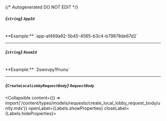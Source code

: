 {/* Autogenerated DO NOT EDIT  */}

##### *{`string`}* `AppId`
<br/>
**Example:** `app-af469a92-5b45-4565-b3c4-b79878de67d2`

---
##### *{`string`}* `RoomId`
<br/>
**Example:** `2swovpy1fnunu`

---
##### *{`CreateLocalLobbyRequestBody`}* `RequestBody`
<Collapsible content={() => import('/content/types/models/requests/create_local_lobby_request_body/unity.mdx')} openLabel={Labels.showProperties} closeLabel={Labels.hideProperties}>
</Collapsible>


